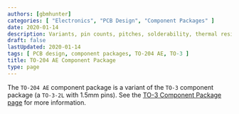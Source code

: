 ```yaml
---
authors: [gbmhunter]
categories: [ "Electronics", "PCB Design", "Component Packages" ]
date: 2020-01-14
description: Variants, pin counts, pitches, solderability, thermal resistances, dimensions, land patterns, 3D models and more info for the TO-204 AE component package.
draft: false
lastUpdated: 2020-01-14
tags: [ PCB design, component packages, TO-204 AE, TO-3 ]
title: TO-204 AE Component Package
type: page
---
```



The `TO-204 AE` component package is a variant of the `TO-3` component package (a `TO-3-2L` with 1.5mm pins). See the [TO-3 Component Package page](/pcb-design/component-packages/to-3-component-package) for more information.